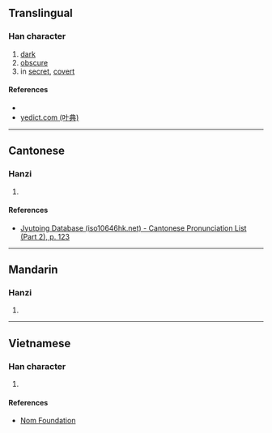 {{character info/new}}
==Translingual==

===Han character===
{{Han char|rn=72|rad=日|as=11|sn=15|four=64027|canj=ATLB|ids=⿰日㒼}}

# [[dark]]
# [[obscure]]
# in [[secret]], [[covert]]

====References====
* {{Han ref|kx=0499.140|dkj=14119|dj=0868.190|hdz=21532.140|uh=66AA|ud=26282|bh=E5C8|bd=58824}}
* [http://yedict.com/htm/66/66AA.htm yedict.com (叶典)]

----

==Cantonese==

===Hanzi===
{{yue-hanzi|jyut=[[mun5]]|y=mun5}}

# {{defn|lang=yue|sort=日11}}

====References====
* [http://www.iso10646hk.net/jp/document/download.jsp Jyutping Database (iso10646hk.net) - Cantonese Pronunciation List (Part 2), p. 123]

----

==Mandarin==

===Hanzi===
{{cmn-hanzi|pin=[[mèn]] ([[men4]])|wg=men<sup>4</sup>}}

# {{rfdef|lang=cmn}}

----

==Vietnamese==

===Han character===
{{vi-readings|rs=日11|hanviet=mơn}}

# {{defn|lang=vi|sort=日11}}

====References====
* [http://nomfoundation.org/common/nom_details.php?codepoint=66aa Nom Foundation]